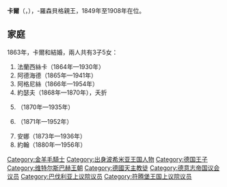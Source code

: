 {{Multiple issues|
{{Expand language|1=en|time=2021-02-26T08:20:14+00:00}}
{{Unreferenced|time=2021-02-26T08:20:14+00:00}}
}}
{{Infobox noble
| name        = 卡爾
| image       = Raymundus Fürst von Löwenstein JS.jpg
| succession  = 勒文施泰因-韋爾特海姆-羅森貝格親王
| reign       = 1849年 — 1908年
| predecessor = [[卡爾·托馬斯_(勒文施泰因-韋爾特海姆-羅森貝格)|卡爾·托馬斯]]
| successor   = [[阿洛伊斯_(勒文施泰因-韋爾特海姆-羅森貝格親王)|阿洛伊斯]]
| birth_date  = {{Birth date|1834|5|21|df=y}}
| birth_place = [[博爾_(捷克)|博爾]]
| death_date  = {{Death date and age|1921|11|8|1834|5|21|df=y}}
| death_place = [[科隆|科隆]]
| noble family= [[勒文施泰因-韋爾特海姆家族|勒文施泰因-韋爾特海姆家族]]
| father      = [[勒文施泰因-韋爾特海姆-羅森貝格的康斯坦丁|勒文施泰因-韋爾特海姆-羅森貝格的康斯坦丁]]
| mother      = [[霍恩洛厄-朗根堡的阿格尼絲|霍恩洛厄-朗根堡的阿格尼絲]]
| religion    = [[羅馬天主教|羅馬天主教]]
}}
'''卡爾'''（{{lang-de|Karl zu Löwenstein-Wertheim-Rosenberg}}，{{bd|1834年|5月21日|1921年|11月8日}}），{{le|勒文施泰因-韋爾特海姆|Löwenstein-Wertheim}}-羅森貝格親王，1849年至1908年在位。

== 家庭 ==
1863年，卡爾和{{le|列支敦斯登的索菲|Princess Sophie of Liechtenstein}}結婚，兩人共有3子5女：
# 法蘭西絲卡（1864年—1930年）
# 阿德海德（1865年—1941年）
# 阿格尼絲（1866年—1954年）
# 約瑟夫（1868年—1870年），夭折
# {{le|瑪麗亞·特蕾莎 (勒文施泰因-韋爾特海姆-羅森貝格)|Princess Maria Theresa of Löwenstein-Wertheim-Rosenberg|瑪麗亞·特蕾莎}}（1870年—1935年）
# {{le|阿洛伊斯 (勒文施泰因-韋爾特海姆-羅森貝格)|Aloys, 7th Prince of Löwenstein-Wertheim-Rosenberg|阿洛伊斯}}（1871年—1952年）
# 安娜（1873年—1936年）
# 約翰（1880年—1956年）

[[Category:金羊毛騎士|Category:金羊毛騎士]]
[[Category:出身波希米亚王国人物|Category:出身波希米亚王国人物]]
[[Category:德国王子|Category:德国王子]]
[[Category:维特尔斯巴赫王朝|Category:维特尔斯巴赫王朝]]
[[Category:德國天主教徒|Category:德國天主教徒]]
[[Category:德意志帝国议会议员|Category:德意志帝国议会议员]]
[[Category:巴伐利亚上议院议员|Category:巴伐利亚上议院议员]]
[[Category:符腾堡王国上议院议员|Category:符腾堡王国上议院议员]]